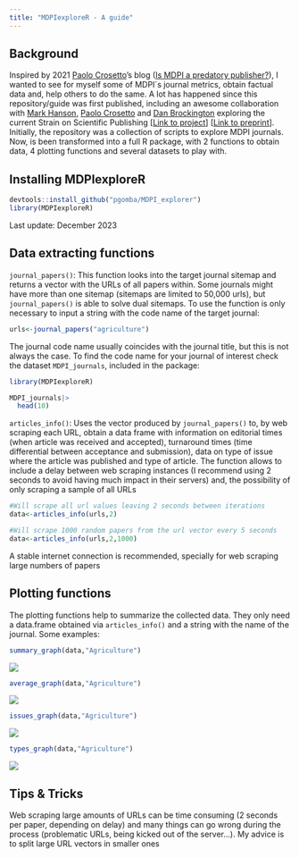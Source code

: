 ```yaml
---
title: "MDPIexploreR - A guide"
---
```


## Background {.unnumbered}

Inspired by 2021 [Paolo Crosetto](https://twitter.com/PaoloCrosetto)'s blog ([Is MDPI a predatory publisher?](https://paolocrosetto.wordpress.com/2021/04/12/is-mdpi-a-predatory-publisher/)), I wanted to see for myself some of MDPI´s journal metrics, obtain factual data and, help others to do the same. A lot has happened since this repository/guide was first published, including an awesome collaboration with [Mark Hanson](https://fediscience.org/@MarkHanson), [Paolo Crosetto](https://twitter.com/PaoloCrosetto) and [Dan Brockington](https://twitter.com/danbrockington) exploring the current Strain on Scientific Publishing \[[Link to project](https://the-strain-on-scientific-publishing.github.io/website/)\] \[[Link to preprint](https://arxiv.org/abs/2309.15884)\]. Initially, the repository was a collection of scripts to explore MDPI journals. Now, is been transformed into a full R package, with 2 functions to obtain data, 4 plotting functions and several datasets to play with.

## Installing MDPIexploreR

```r
devtools::install_github("pgomba/MDPI_explorer")
library(MDPIexploreR)
```

::: callout-note
Last update: December 2023
:::

## Data extracting functions {.unnumbered}

`journal_papers()`: This function looks into the target journal sitemap and returns a vector with the URLs of all papers within. Some journals might have more than one sitemap (sitemaps are limited to 50,000 urls), but `journal_papers()` is able to solve dual sitemaps. To use the function is only necessary to input a string with the code name of the target journal:

```r

urls<-journal_papers("agriculture")

```

The journal code name usually coincides with the journal title, but this is not always the case. To find the code name for your journal of interest check the dataset `MDPI_journals`, included in the package:

```r
library(MDPIexploreR)
```

```r
MDPI_journals|>
  head(10)
```

`articles_info()`: Uses the vector produced by `journal_papers()` to, by web scraping each URL, obtain a data frame with information on editorial times (when article was received and accepted), turnaround times (time differential between acceptance and submission), data on type of issue where the article was published and type of article. The function allows to include a delay between web scraping instances (I recommend using 2 seconds to avoid having much impact in their servers) and, the possibility of only scraping a sample of all URLs

```r

#Will scrape all url values leaving 2 seconds between iterations
data<-articles_info(urls,2) 

#Will scrape 1000 random papers from the url vector every 5 seconds
data<-articles_info(urls,2,1000)

```

::: callout-important
A stable internet connection is recommended, specially for web scraping large numbers of papers
:::

## Plotting functions

The plotting functions help to summarize the collected data. They only need a data.frame obtained via `articles_info()` and a string with the name of the journal. Some examples:

```r

summary_graph(data,"Agriculture")

```

![](images/agriculture_summary_graph.png)

```r

average_graph(data,"Agriculture")
```

![](images/agriculture_average_graph.png)

```r
issues_graph(data,"Agriculture")

```

![](images/agriculture_issues_graph.png)

```r

types_graph(data,"Agriculture")
```

![](images/agriculture_types_graph.png)

## Tips & Tricks

::: callout-tip
Web scraping large amounts of URLs can be time consuming (2 seconds per paper, depending on delay) and many things can go wrong during the process (problematic URLs, being kicked out of the server...). My advice is to split large URL vectors in smaller ones
:::

